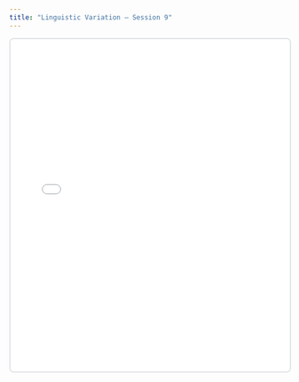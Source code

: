 ```yaml
---
title: "Linguistic Variation – Session 9"
---
```


<style>
.slide-deck {
  width: 100%;
  height: 600px;
  border: 2px solid #dee2e6;
  border-radius: 8px;
}
</style>

```{=html}
<iframe class="slide-deck" src="09_linguistic-variation/09_linguistic-variation.html"></iframe>
```
